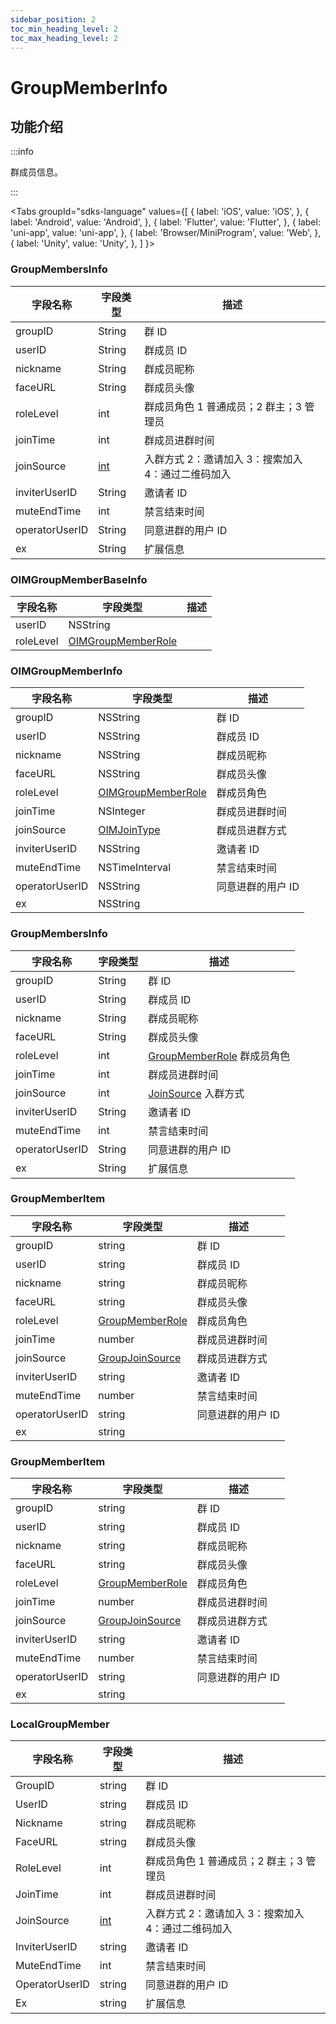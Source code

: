 ```yaml
---
sidebar_position: 2
toc_min_heading_level: 2
toc_max_heading_level: 2
---
```


# GroupMemberInfo

## 功能介绍

:::info

群成员信息。

:::

<Tabs
groupId="sdks-language"
values={[
{ label: 'iOS', value: 'iOS', },
{ label: 'Android', value: 'Android', },
{ label: 'Flutter', value: 'Flutter', },
{ label: 'uni-app', value: 'uni-app', },
{ label: 'Browser/MiniProgram', value: 'Web', },
{ label: 'Unity', value: 'Unity', },
]
}>

<TabItem value="Flutter">

### GroupMembersInfo

| 字段名称       | 字段类型                             | 描述                                               |
| -------------- | ------------------------------------ | -------------------------------------------------- |
| groupID        | String                               | 群 ID                                              |
| userID         | String                               | 群成员 ID                                          |
| nickname       | String                               | 群成员昵称                                         |
| faceURL        | String                               | 群成员头像                                         |
| roleLevel      | int                                  | 群成员角色 1 普通成员；2 群主；3 管理员            |
| joinTime       | int                                  | 群成员进群时间                                     |
| joinSource     | [int](docs/sdks/enum/joinSource.mdx) | 入群方式 2：邀请加入 3：搜索加入 4：通过二维码加入 |
| inviterUserID  | String                               | 邀请者 ID                                          |
| muteEndTime    | int                                  | 禁言结束时间                                       |
| operatorUserID | String                               | 同意进群的用户 ID                                  |
| ex             | String                               | 扩展信息                                           |

</TabItem>

<TabItem value="iOS">

### OIMGroupMemberBaseInfo

| 字段名称  | 字段类型                                           | 描述 |
| --------- | -------------------------------------------------- | ---- |
| userID    | NSString                                           |      |
| roleLevel | [OIMGroupMemberRole](docs/sdks/enum/roleLevel.mdx) |      |

### OIMGroupMemberInfo

| 字段名称       | 字段类型                                           | 描述              |
| -------------- | -------------------------------------------------- | ----------------- |
| groupID        | NSString                                           | 群 ID             |
| userID         | NSString                                           | 群成员 ID         |
| nickname       | NSString                                           | 群成员昵称        |
| faceURL        | NSString                                           | 群成员头像        |
| roleLevel      | [OIMGroupMemberRole](docs/sdks/enum/roleLevel.mdx) | 群成员角色        |
| joinTime       | NSInteger                                          | 群成员进群时间    |
| joinSource     | [OIMJoinType](docs/sdks/enum/joinSource.mdx)       | 群成员进群方式    |
| inviterUserID  | NSString                                           | 邀请者 ID         |
| muteEndTime    | NSTimeInterval                                     | 禁言结束时间      |
| operatorUserID | NSString                                           | 同意进群的用户 ID |
| ex             | NSString                                           |                   |

</TabItem>

<TabItem value="Android">

### GroupMembersInfo

| 字段名称       | 字段类型 | 描述                                                       |
| -------------- | -------- | ---------------------------------------------------------- |
| groupID        | String   | 群 ID                                                      |
| userID         | String   | 群成员 ID                                                  |
| nickname       | String   | 群成员昵称                                                 |
| faceURL        | String   | 群成员头像                                                 |
| roleLevel      | int      | [GroupMemberRole](docs/sdks/enum/roleLevel.mdx) 群成员角色 |
| joinTime       | int      | 群成员进群时间                                             |
| joinSource     | int      | [JoinSource](docs/sdks/enum/joinSource.mdx) 入群方式       |
| inviterUserID  | String   | 邀请者 ID                                                  |
| muteEndTime    | int      | 禁言结束时间                                               |
| operatorUserID | String   | 同意进群的用户 ID                                          |
| ex             | String   | 扩展信息                                                   |

</TabItem>

<TabItem value="Web">

### GroupMemberItem

| 字段名称       | 字段类型                                         | 描述              |
| -------------- | ------------------------------------------------ | ----------------- |
| groupID        | string                                           | 群 ID             |
| userID         | string                                           | 群成员 ID         |
| nickname       | string                                           | 群成员昵称        |
| faceURL        | string                                           | 群成员头像        |
| roleLevel      | [GroupMemberRole](docs/sdks/enum/roleLevel.mdx)  | 群成员角色        |
| joinTime       | number                                           | 群成员进群时间    |
| joinSource     | [GroupJoinSource](docs/sdks/enum/joinSource.mdx) | 群成员进群方式    |
| inviterUserID  | string                                           | 邀请者 ID         |
| muteEndTime    | number                                           | 禁言结束时间      |
| operatorUserID | string                                           | 同意进群的用户 ID |
| ex             | string                                           |                   |

</TabItem>

<TabItem value="uni-app">

### GroupMemberItem

| 字段名称       | 字段类型                                         | 描述              |
| -------------- | ------------------------------------------------ | ----------------- |
| groupID        | string                                           | 群 ID             |
| userID         | string                                           | 群成员 ID         |
| nickname       | string                                           | 群成员昵称        |
| faceURL        | string                                           | 群成员头像        |
| roleLevel      | [GroupMemberRole](docs/sdks/enum/roleLevel.mdx)  | 群成员角色        |
| joinTime       | number                                           | 群成员进群时间    |
| joinSource     | [GroupJoinSource](docs/sdks/enum/joinSource.mdx) | 群成员进群方式    |
| inviterUserID  | string                                           | 邀请者 ID         |
| muteEndTime    | number                                           | 禁言结束时间      |
| operatorUserID | string                                           | 同意进群的用户 ID |
| ex             | string                                           |                   |

</TabItem>

<TabItem value="Unity">

### LocalGroupMember

| 字段名称       | 字段类型                             | 描述                                               |
| -------------- | ------------------------------------ | -------------------------------------------------- |
| GroupID        | string                               | 群 ID                                              |
| UserID         | string                               | 群成员 ID                                          |
| Nickname       | string                               | 群成员昵称                                         |
| FaceURL        | string                               | 群成员头像                                         |
| RoleLevel      | int                                  | 群成员角色 1 普通成员；2 群主；3 管理员            |
| JoinTime       | int                                  | 群成员进群时间                                     |
| JoinSource     | [int](docs/sdks/enum/joinSource.mdx) | 入群方式 2：邀请加入 3：搜索加入 4：通过二维码加入 |
| InviterUserID  | string                               | 邀请者 ID                                          |
| MuteEndTime    | int                                  | 禁言结束时间                                       |
| OperatorUserID | string                               | 同意进群的用户 ID                                  |
| Ex             | string                               | 扩展信息                                           |

</TabItem>
</Tabs>
